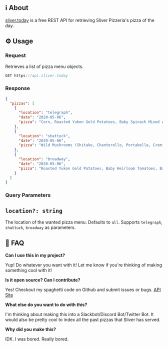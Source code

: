 ## ℹ️ About

[sliver.today](http://sliver.today) is a free REST API for retrieving Sliver Pizzeria's pizza of the day. 

## ⚙️ Usage

### Request

Retrieves a list of pizza menu objects.

```jsx
GET https://api.sliver.today
```

### Response

```json
{
  "pizzas": [
    {
      "location": "telegraph",
      "date": "2020-05-06",
      "pizza": "Corn, Roasted Yukon Gold Potatoes, Baby Spinach Mixed with Caramelized Onions, Mozzarella, French Feta Cheese, with Avocado Spread."
    },
    {
      "location": "shattuck",
      "date": "2020-05-06",
      "pizza": "Wild Mushrooms (Shitake, Chanterelle, Portabella, Cremini Mushrooms), Mozzarella, Asiago Fresh, Green Scallons, Fresh Herbs, Infused Chanterelle Mushrooms, and Garlic Olive Oil."
    },
    {
      "location": "broadway",
      "date": "2020-05-06",
      "pizza": "Roasted Yukon Gold Potatoes, Baby Heirloom Tomatoes, Baby Spinach Mixed with Caramelized Onions, Mozzarella, Pecorino Cheese mixed with Fresh Herbs, and Infused Sage Garlic Oil."
    }
  ]
}
```

### Query Parameters

## `location?: string`

The location of the wanted pizza menu. Defaults to `all`. Supports `telegraph`, `shattuck`, `broadway` as parameters.

## 🤔 FAQ

**Can I use this in my project?**

Yup! Do whatever you want with it! Let me know if you're thinking of making something cool with it!

**Is it open source? Can I contribute?**

Yes! Checkout my spaghetti code on Github and submit issues or bugs. [API](http://api.sliver.today) [Site](http://sliver.today)

**What else do you want to do with this?** 

I'm thinking about making this into a Slackbot/Discord Bot/Twitter Bot. It would also be pretty cool to index all the past pizzas that Sliver has served. 

**Why did you make this?**

IDK. I was bored. Really bored.

